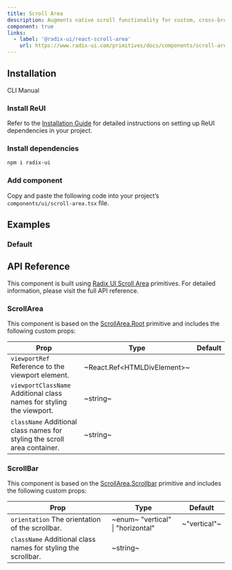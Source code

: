 ```yaml
---
title: Scroll Area
description: Augments native scroll functionality for custom, cross-browser styling.
component: true
links:
  - label: '@radix-ui/react-scroll-area'
    url: https://www.radix-ui.com/primitives/docs/components/scroll-area
---
```


## Installation

<Tabs defaultValue="cli">

<TabsList>
  <TabsTrigger value="cli">CLI</TabsTrigger>
  <TabsTrigger value="manual">Manual</TabsTrigger>
</TabsList>

<TabsContent value="cli">
  <CliCommands name="scroll-area" />
</TabsContent>

<TabsContent value="manual">    
<Steps>

### Install ReUI

Refer to the [Installation Guide](/docs/installation) for detailed instructions on setting up ReUI dependencies in your project.

### Install dependencies

```bash
npm i radix-ui
```

### Add component

Copy and paste the following code into your project’s `components/ui/scroll-area.tsx` file.

<ComponentPreview name="scroll-area" />

</Steps>

</TabsContent>

</Tabs>

## Examples

### Default

<ExamplePreview path="scroll-area/default" />

## API Reference

This component is built using [Radix UI Scroll Area](https://www.radix-ui.com/primitives/docs/components/scroll-area) primitives. For detailed information, please visit the full API reference.

### ScrollArea

This component is based on the [ScrollArea.Root](https://www.radix-ui.com/primitives/docs/components/scroll-area#root) primitive and includes the following custom props:

| **Prop**                                                                                             | **Type**                      | **Default** |
| ---------------------------------------------------------------------------------------------------- | ----------------------------- | ----------- |
| `viewportRef` <PopoverInfo>Reference to the viewport element.</PopoverInfo>                          | ~React.Ref\<HTMLDivElement\>~ | <Na/>       |
| `viewportClassName` <PopoverInfo>Additional class names for styling the viewport.</PopoverInfo>      | ~string~                      | <Na/>       |
| `className` <PopoverInfo>Additional class names for styling the scroll area container.</PopoverInfo> | ~string~                      | <Na/>       |

### ScrollBar

This component is based on the [ScrollArea.Scrollbar](https://www.radix-ui.com/primitives/docs/components/scroll-area#scrollbar) primitive and includes the following custom props:

| **Prop**                                                                                 | **Type**                                                       | **Default**  |
| ---------------------------------------------------------------------------------------- | -------------------------------------------------------------- | ------------ |
| `orientation` <PopoverInfo>The orientation of the scrollbar.</PopoverInfo>               | ~enum~ <PopoverInfo> "vertical" \| "horizontal" </PopoverInfo> | ~"vertical"~ |
| `className` <PopoverInfo>Additional class names for styling the scrollbar.</PopoverInfo> | ~string~                                                       | <Na/>        |
